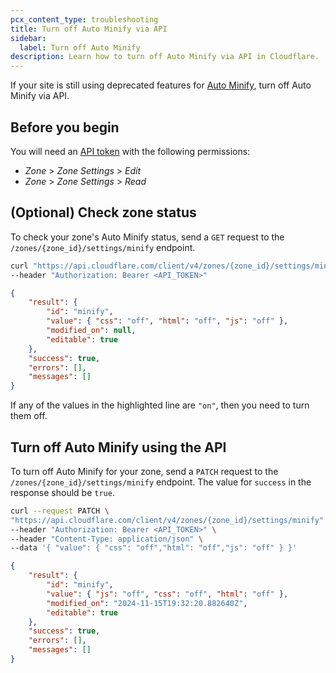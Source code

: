 ```yaml
---
pcx_content_type: troubleshooting
title: Turn off Auto Minify via API
sidebar:
  label: Turn off Auto Minify
description: Learn how to turn off Auto Minify via API in Cloudflare.
---
```


If your site is still using deprecated features for [Auto Minify](/fundamentals/api/reference/deprecations/#2024-08-05), turn off Auto Minify via API.

## Before you begin

You will need an [API token](/fundamentals/api/get-started/create-token/) with the following permissions:

- _Zone_ > _Zone Settings_ > _Edit_
- _Zone_ > _Zone Settings_ > _Read_

## (Optional) Check zone status

To check your zone's Auto Minify status, send a `GET` request to the `/zones/{zone_id}/settings/minify` endpoint.

```bash
curl "https://api.cloudflare.com/client/v4/zones/{zone_id}/settings/minify" \
--header "Authorization: Bearer <API_TOKEN>"
```

```json output {4}
{
	"result": {
		"id": "minify",
		"value": { "css": "off", "html": "off", "js": "off" },
		"modified_on": null,
		"editable": true
	},
	"success": true,
	"errors": [],
	"messages": []
}
```

If any of the values in the highlighted line are `"on"`, then you need to turn them off.

## Turn off Auto Minify using the API

To turn off Auto Minify for your zone, send a `PATCH` request to the `/zones/{zone_id}/settings/minify` endpoint. The value for `success` in the response should be `true`.

```bash
curl --request PATCH \
"https://api.cloudflare.com/client/v4/zones/{zone_id}/settings/minify" \
--header "Authorization: Bearer <API_TOKEN>" \
--header "Content-Type: application/json" \
--data '{ "value": { "css": "off","html": "off","js": "off" } }'
```

```json output {8}
{
	"result": {
		"id": "minify",
		"value": { "js": "off", "css": "off", "html": "off" },
		"modified_on": "2024-11-15T19:32:20.882640Z",
		"editable": true
	},
	"success": true,
	"errors": [],
	"messages": []
}
```

